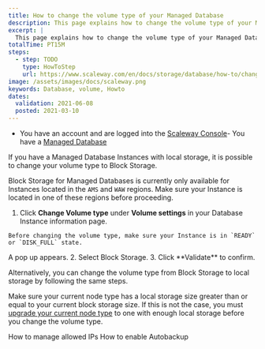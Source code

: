 ```yaml
---
title: How to change the volume type of your Managed Database
description: This page explains how to change the volume type of your Managed Database
excerpt: |
  This page explains how to change the volume type of your Managed Database
totalTime: PT15M
steps:
  - step: TODO
    type: HowToStep
    url: https://www.scaleway.com/en/docs/storage/database/how-to/change-volume-type
image: /assets/images/docs/scaleway.png
keywords: Database, volume, Howto
dates:
  validation: 2021-06-08
  posted: 2021-03-10
---
```


<Message type="requirement">

- You have an account and are logged into the [Scaleway Console](https://console.scaleway.com)- You have a [Managed Database](/storage/database/concepts/#managed-database)

</Message>

If you have a Managed Database Instances with local storage, it is possible to change your volume type to Block Storage. 

<Message type="important">

Block Storage for Managed Databases is currently only available for Instances located in the `AMS` and `WAW` regions. Make sure your Instance is located in one of these regions before proceeding.  

</Message>

1. Click **Change Volume type** under **Volume settings** in your Database Instance information page.
  <Message type="important">

    Before changing the volume type, make sure your Instance is in `READY` or `DISK_FULL` state.

  </Message>
  A pop up appears.
  <Lightbox src="scaleway-expand-volume-capacity.png" alt="" />
2. Select Block Storage.
3. Click **Validate** to confirm.

Alternatively, you can change the volume type from Block Storage to local storage by following the same steps. 

<Message type="important">

  Make sure your current node type has a local storage size greater than or equal to your current block storage size. If this is not the case, you must [upgrade your current node type](/storage/database/how-to/upgrade-a-database/) to one with enough local storage before you change the volume type. 

</Message>

<Navigation title="See Also">
  <PreviousButton to="/storage/database/how-to/manage-allowed-ip-addresses/">How to manage allowed IPs</PreviousButton>
  <NextButton to="/storage/database/how-to/enable-autobackup/">How to enable Autobackup</NextButton>
</Navigation>